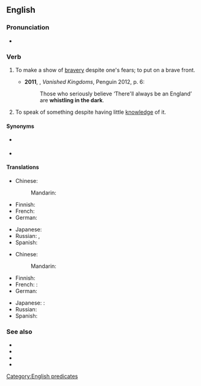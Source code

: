 ==English==

===Pronunciation===
* {{audio|en|En-au-whistle in the dark.ogg|Audio (AU)}}

===Verb===
{{en-verb|*}}

# {{lb|en|colloquial}} To make a show of [[bravery]] despite one's fears; to put on a brave front.
#* '''2011''', {{w|Norman Davies}}, ''Vanished Kingdoms'', Penguin 2012, p. 6:
#*: Those who seriously believe ‘There'll always be an England’ are '''whistling in the dark'''.
# {{lb|en|idiomatic|US}} To speak of something despite having little [[knowledge]] of it.

====Synonyms====
* {{sense|make a show of bravery}} {{l|en|whistle past the graveyard}}
* {{sense|speak of something without knowledge}} {{l|en|talk through one's hat}}

====Translations====
{{trans-top|make a show of bravery}}
* Chinese:
*: Mandarin: {{t+|cmn|壮胆|sc=Hani}}
* Finnish: {{t|fi|vislailla}}
* French: {{t-needed|fr}}
* German: {{t+|de|[[pfeifen]] im [[Wald]]e}}
{{trans-mid}}
* Japanese: {{t-needed|ja}}
* Russian: {{t+|ru|бодри́ться}}, {{t|ru|напускать на себя́ споко́йствие}}
* Spanish: {{t|es|[[poner]] [[buena]] [[cara]]}}
{{trans-bottom}}

{{trans-top|speak without knowledge}}
* Chinese:
*: Mandarin: {{t|cmn|乱猜|sc=Hani}}
* Finnish: {{t|fi|puhua läpiä päähänsä}}
* French: {{t-needed|fr}}:
* German: {{t|de|wie der Blinde von der Farbe reden}}
{{trans-mid}}
* Japanese: {{t-needed|ja}}:
* Russian: {{t|ru|говори́ть не зна́я ничего́ то́лком}}
* Spanish: {{t+|es|mojonear}}
{{trans-bottom}}

===See also===
* {{l|en|whistle down the wind}}
* {{l|en|whistle in the wind}}
* {{l|en|whistle past the graveyard}}
* {{l|en|whistle Dixie}}

[[Category:English predicates]]